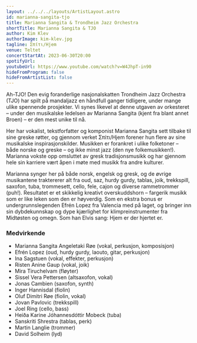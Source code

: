 ```yaml
---
layout: ../../../layouts/ArtistLayout.astro
id: marianna-sangita-tjo
title: Marianna Sangita & Trondheim Jazz Orchestra
shortTitle: Marianna Sangita & TJO
author: Kim Klev
authorImage: kim-klev.jpg
tagline: Σπίτι/Hjem
venue: Teltet
concertStartAt: 2023-06-30T20:00
spotifyUrl:
youtubeUrl: https://www.youtube.com/watch?v=W4JhpT-in90
hideFromProgram: false
hideFromArtistList: false
---
```


Ah-TJO! Den evig foranderlige nasjonalskatten Trondheim Jazz Orchestra (TJO) har spilt på mandaljazz en håndfull ganger tidligere, under mange ulike spennende prosjekter. Vi synes likevel at denne utgaven av orkesteret – under den musikalske ledelsen av Marianna Sangita (kjent fra blant annet Broen) – er den mest unike til nå.

Her har vokalist, tekstforfatter og komponist Marianna Sangita sett tilbake til sine greske røtter, og gjennom verket Σπίτι/Hjem forener hun flere av sine musikalske inspirasjonskilder. Musikken er forankret i ulike folketoner – både norske og greske – og ikke minst jazz (den nye folkemusikken!). Marianna vokste opp omsluttet av gresk tradisjonsmusikk og har gjennom hele sin karriere vært åpen i møte med musikk fra andre kulturer.

Marianna synger her på både norsk, engelsk og gresk, og de øvrige musikantene traktererer alt fra oud, saz, hurdy gurdy, tablas, joik, trekkspill, saxofon, tuba, trommesett, cello, fele, cajon og diverse rammetrommer (puh!). Resultatet er et skikkelig kreativt overskuddshorn – fargerik musikk som er like leken som den er høyverdig. Som en ekstra bonus er undergrunnslegenden Efrén Lopez fra Valencia med på laget, og bringer inn sin dybdekunnskap og dype kjærlighet for klimpreinstrumenter fra Midtøsten og omegn. Som han Elvis sang: Hjem er der hjertet er.

### Medvirkende

- Marianna Sangita Angeletaki Røe (vokal, perkusjon, komposisjon)
- Efrén Lopez (oud, hurdy gurdy, laouto, gitar, perkusjon)
- Ina Sagstuen (vokal, effekter, perkusjon)
- Risten Anine Gaup (vokal, joik)
- Mira Tiruchelvam (fløyter)
- Sissel Vera Pettersen (altsaxofon, vokal)
- Jonas Cambien (saxofon, synth)
- Inger Hannisdal (fiolin)
- Oluf Dimitri Røe (fiolin, vokal)
- Jovan Pavlovic (trekkspill)
- Joel Ring (cello, bass)
- Heiða Karine Jóhannesdóttir Mobeck (tuba)
- Sanskriti Shrestra (tablas, perk)
- Martin Langlie (trommer)
- David Solheim (lyd)
